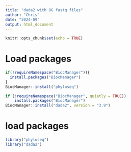 ```yaml
---
title: "dada2 with OG fastq files"
author: "Chris"
date: "2024-09"
output: html_document
---
```


```r
knitr::opts_chunk$set(echo = TRUE)
```

# Load packages
```r

if(!requireNamespace("BiocManager")){
  install.packages("BiocManager")
}
BiocManager::install("phyloseq")

```

```r

if (!requireNamespace("BiocManager", quietly = TRUE))
    install.packages("BiocManager")
BiocManager::install("dada2", version = "3.9")

```

# load packages
```r

library("phyloseq")
library("dada2")
```

